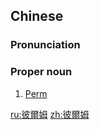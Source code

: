 ==Chinese==
{{zh-forms|s=彼尔姆|gloss=-}}

===Pronunciation===
{{zh-pron
|m=Bǐ'ěrmǔ
|cat=pn
}}

===Proper noun===
{{zh-proper noun}}

# [[Perm]] {{gloss|city in Russia}}

[[ru:彼爾姆]]
[[zh:彼爾姆]]